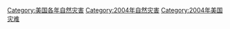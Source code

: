 [[Category:美国各年自然灾害|Category:美国各年自然灾害]]
[[Category:2004年自然灾害|Category:2004年自然灾害]]
[[Category:2004年美国灾难|Category:2004年美国灾难]]